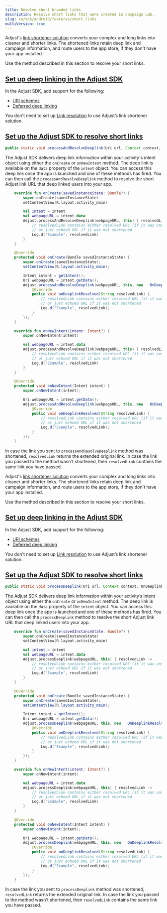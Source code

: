 ```yaml
---
title: Resolve short branded links
description: Resolve short links that were created in Campaign Lab.
slug: en/sdk/android/features/short-links
multiVersion: true
---
```


<SdkVersion version="v5">

Adjust's [link shortener solution](https://help.adjust.com/en/article/short-branded-links) converts your complex and long links into cleaner and shorter links. The shortened links retain deep link and campaign information, and route users to the app store, if they don't have your app installed.

Use the method described in this section to resolve your short links.

## [Set up deep linking in the Adjust SDK](set-up-deep-linking-in-the-adjust-sdk)

In the Adjust SDK, add support for the following:

-  [URI schemes](/en/sdk/android/features/deep-links)
-  [Deferred deep linking](/en/sdk/android/features/deep-links#deferred-deep-linking)

<Callout type="note">

You don't need to set up [Link resolution](/en/sdk/android/features/deep-links#link-resolution) to use Adjust’s link shortener solution.

</Callout>

## [Set up the Adjust SDK to resolve short links](set-up-the-adjust-sdk-to-resolve-short-links)

<CodeBlock title="Method signature">

```java
public static void processAndResolveDeeplink(Uri url, Context context, OnDeeplinkResolvedListener callback)
```

</CodeBlock>

The Adjust SDK delivers deep link information within your activity's intent object using either the `onCreate` or `onNewIntent` method. The deep link is available on the `data` property of the `intent` object. You can access this deep link once the app is launched and one of these methods has fired. You can then call the `processAndResolveDeeplink` method to resolve the short Adjust link URL that deep linked users into your app.

<Tabs>
<Tab title="Kotlin" sync="kotlin">

```kotlin
    override fun onCreate(savedInstanceState: Bundle?) {
        super.onCreate(savedInstanceState)
        setContentView(R.layout.activity_main)

        val intent = intent
        val webpageURL = intent.data
        Adjust.processAndResolveDeeplink(webpageURL, this) { resolvedLink ->
            // resolvedLink contains either resolved URL (if it was unshortened)
            // or just echoed URL if it was not shortened
            Log.d("Example", resolvedLink)
        }
    }
```

</Tab>
<Tab title="Java" sync="java">

```java
    @Override
    protected void onCreate(Bundle savedInstanceState) {
        super.onCreate(savedInstanceState);
        setContentView(R.layout.activity_main);

        Intent intent = getIntent();
        Uri webpageURL = intent.getData();
        Adjust.processAndResolveDeeplink(webpageURL, this, new   OnDeeplinkResolvedListener() {
            @Override
            public void onDeeplinkResolved(String resolvedLink) {
                // resolvedLink contains either resolved URL (if it was unshortened)
                // or just echoed URL if it was not shortened
                Log.d("Example", resolvedLink);
            }
        });
    }
```

</Tab>
</Tabs>

<Tabs>
<Tab title="Kotlin" sync="kotlin">

```kotlin
    override fun onNewIntent(intent: Intent?) {
        super.onNewIntent(intent)

        val webpageURL = intent.data
        Adjust.processAndResolveDeeplink(webpageURL, this) { resolvedLink ->
            // resolvedLink contains either resolved URL (if it was unshortened)
            // or just echoed URL if it was not shortened
            Log.d("Example", resolvedLink)
        }
    }
```

</Tab>
<Tab title="Java" sync="java">

```java
    @Override
    protected void onNewIntent(Intent intent) {
        super.onNewIntent(intent);

        Uri webpageURL = intent.getData();
        Adjust.processAndResolveDeeplink(webpageURL, this, new   OnDeeplinkResolvedListener() {
            @Override
            public void onDeeplinkResolved(String resolvedLink) {
                // resolvedLink contains either resolved URL (if it was unshortened)
                // or just echoed URL if it was not shortened
                Log.d("Example", resolvedLink);
            }
        });
    }
```

</Tab>
</Tabs>

In case the link you sent to `processAndResolveDeeplink` method was shortened, `resolvedLink` returns the extended original link. In case the link you passed to the method wasn't shortened, then `resolvedLink` contains the same link you have passed.

</SdkVersion>

<SdkVersion version="v4">

Adjust's [link shortener solution](https://help.adjust.com/en/article/short-branded-links) converts your complex and long links into cleaner and shorter links. The shortened links retain deep link and campaign information, and route users to the app store, if they don't have your app installed.

Use the method described in this section to resolve your short links.

## [Set up deep linking in the Adjust SDK](set-up-deep-linking-in-the-adjust-sdk)

In the Adjust SDK, add support for the following:

-  [URI schemes](/en/sdk/android/features/deep-links)
-  [Deferred deep linking](/en/sdk/android/features/deep-links#deferred-deep-linking)

<Callout type="note">

You don't need to set up [Link resolution](/en/sdk/android/features/deep-links#link-resolution) to use Adjust’s link shortener solution.

</Callout>

## [Set up the Adjust SDK to resolve short links](set-up-the-adjust-sdk-to-resolve-short-links)

<CodeBlock title="Method signature">

```java
public static void processDeeplink(Uri url, Context context, OnDeeplinkResolvedListener callback)
```

</CodeBlock>

The Adjust SDK delivers deep link information within your activity’s intent object using either the `onCreate` or `onNewIntent` method. The deep link is available on the `data` property of the `intent` object. You can access this deep link once the app is launched and one of these methods has fired. You can then call the `processDeeplink` method to resolve the short Adjust link URL that deep linked users into your app.

<Tabs>
<Tab title="Kotlin" sync="kotlin">

```kotlin
    override fun onCreate(savedInstanceState: Bundle?) {
        super.onCreate(savedInstanceState)
        setContentView(R.layout.activity_main)

        val intent = intent
        val webpageURL = intent.data
        Adjust.processDeeplink(webpageURL, this) { resolvedLink ->
            // resolvedLink contains either resolved URL (if it was unshortened)
            // or just echoed URL if it was not shortened
            Log.d("Example", resolvedLink)
        }
    }
```

</Tab>
<Tab title="Java" sync="java">

```java
    @Override
    protected void onCreate(Bundle savedInstanceState) {
        super.onCreate(savedInstanceState);
        setContentView(R.layout.activity_main);

        Intent intent = getIntent();
        Uri webpageURL = intent.getData();
        Adjust.processDeeplink(webpageURL, this, new   OnDeeplinkResolvedListener() {
            @Override
            public void onDeeplinkResolved(String resolvedLink) {
                // resolvedLink contains either resolved URL (if it was unshortened)
                // or just echoed URL if it was not shortened
                Log.d("Example", resolvedLink);
            }
        });
    }

```

</Tab>
</Tabs>

<Tabs>
<Tab title="Kotlin" sync="kotlin">

```kotlin
    override fun onNewIntent(intent: Intent?) {
        super.onNewIntent(intent)

        val webpageURL = intent.data
        Adjust.processDeeplink(webpageURL, this) { resolvedLink ->
            // resolvedLink contains either resolved URL (if it was unshortened)
            // or just echoed URL if it was not shortened
            Log.d("Example", resolvedLink)
        }
    }
```

</Tab>
<Tab title="Java" sync="java">

```java
    @Override
    protected void onNewIntent(Intent intent) {
        super.onNewIntent(intent);

        Uri webpageURL = intent.getData();
        Adjust.processDeeplink(webpageURL, this, new   OnDeeplinkResolvedListener() {
            @Override
            public void onDeeplinkResolved(String resolvedLink) {
                // resolvedLink contains either resolved URL (if it was unshortened)
                // or just echoed URL if it was not shortened
                Log.d("Example", resolvedLink);
            }
        });
    }
```

</Tab>
</Tabs>

In case the link you sent to `processDeeplink` method was shortened, `resolvedLink` returns the extended original link. In case the link you passed to the method wasn't shortened, then `resolvedLink` contains the same link you have passed.

</SdkVersion>
